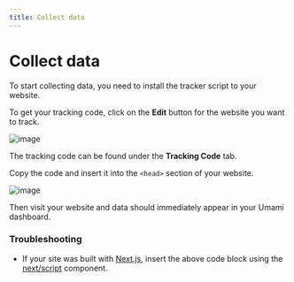 ```yaml
---
title: Collect data
---
```


# Collect data

To start collecting data, you need to install the tracker script to your website.

To get your tracking code, click on the **Edit** button for the website you want to track.

![image](/images/docs/v2/website-edit.png)

The tracking code can be found under the **Tracking Code** tab.

Copy the code and insert it into the `<head>` section of your website.

![image](/images/docs/v2/website-tracking-code.png)

Then visit your website and data should immediately appear in your Umami dashboard.

### Troubleshooting

- If your site was built with [Next.js](https://nextjs.org/), insert the above code block using the [next/script](https://nextjs.org/docs/app/api-reference/components/script) component.
